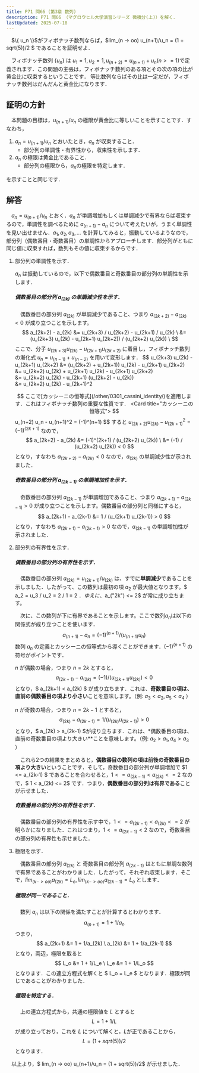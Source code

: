 ```yaml
---
title: P71 問66 (第3章 数列)
description: P71 問66 （マグロウヒル大学演習シリーズ 微積分(上)）を解く．
lastUpdated: 2025-07-18
---
```



<Card title="問66">
　$\{ u_n \}$がフィボナッチ数列ならば，$lim_(n -> oo) u_(n+1)/u_n =  (1 + sqrt(5))/2 $ であることを証明せよ．
</Card>

　フィボナッチ数列 $\{ u_n \}$ は $u_1=1,u_2=1, u_(n+2) = u_(n+1) + u_n ( n >= 1 )$で定義されます．この問題の主張は，フィボナッチ数列のある項とその次の項の比が黄金比に収束するということです．
等比数列ならばその比は一定だが，フィボナッチ数列はだんだんと黄金比になります．

## 証明の方針
　本問題の目標は，$u_(n+1)/u_n$ の極限が黄金比に等しいことを示すことです．すなわち，
1. $a_n = u_(n+1)/u_n$ とおいたとき，$a_n$ が収束すること．
    - 部分列の単調性・有界性から，収束性を示します．
1. $a_n$ の極限は黄金比であること．
    - 部分列の極限から，$a_n$の極限を特定します．

を示すことと同じです．

## 解答

　$a_n = u_(n+1)/u_n$ とおく．$a_n$ が単調増加もしくは単調減少で有界ならば収束するので，単調性を調べるために $a_(n+1) - a_n$ について考えたいが，うまく単調性を見い出せません．$a_1,a_2,a_3,...$ を計算してみると，振動しているようなので，部分列（偶数番目・奇数番目）の単調性からアプローチします．部分列がともに同じ値に収束すれば，数列もその値に収束するからです．

<Steps>

1. 部分列の単調性を示す．

    $a_n$ は振動しているので，以下で偶数番目と奇数番目の部分列の単調性を示します．

    ##### 偶数番目の部分列 $a_(2k)$ の単調減少性を示す． 
    　偶数番目の部分列 $a_(2k)$ が単調減少であること、つまり $a_(2k+2) - a_(2k) < 0$ が成り立つことを示します。
    $$
    a_(2k+2) - a_(2k) &= u_(2k+3) / u_(2k+2) - u_(2k+1) / u_(2k) \
                      &= (u_(2k+3) u_(2k) - u_(2k+1) u_(2k+2)) / (u_(2k+2) u_(2k)) \
    $$
    ここで、分子 $u_(2k+3) u_(2k) - u_(2k+1) u_(2k+2)$ に着目し，フィボナッチ数列の漸化式 $u_n = u_(n-1) + u_(n-2)$ を用いて変形します．
    $$
    u_(2k+3) u_(2k) - u_(2k+1) u_(2k+2) &= (u_(2k+2) + u_(2k+1)) u_(2k) - u_(2k+1) u_(2k+2) \
      &= u_(2k+2) u_(2k) + u_(2k+1) u_(2k) - u_(2k+1) u_(2k+2) \
      &= u_(2k+2) u_(2k) - u_(2k+1) (u_(2k+2) - u_(2k)) \
      &= u_(2k+2) u_(2k) - u_(2k+1)^2

    $$
    ここで[カッシーニの恒等式](/other/0301_cassini_identity/)を適用します．これはフィボナッチ数列の重要な性質です．
    <Card title="カッシーニの恒等式">
    $$
    u_(n+2) u_n - u_(n+1)^2 = (-1)^(n+1)
    $$
    </Card>
    すると $u_(2k+2) u_(2k) - u_(2k+1)^2 = (-1)^(2k+1)$ なので，
    $$
    a_(2k+2) - a_(2k) &= (-1)^(2k+1) / (u_(2k+2) u_(2k)) \
                      &= (-1) / (u_(2k+2) u_(2k)) < 0 
    $$
    となり，すなわち $a_(2k+2) - a_(2k) < 0$ なので，$a_(2k)$ の単調減少性が示されました．

    ##### 奇数番目の部分列 $a_(2k-1)$ の単調増加性を示す．
    　奇数番目の部分列 $a_(2k-1)$ が単調増加であること、つまり $a_(2k+1) - a_(2k-1) > 0$ が成り立つことを示します。偶数番目の部分列と同様にすると，
    $$
    a_(2k+1) - a_(2k-1) &= 1 / (u_(2k+1) u_(2k-1)) > 0
    $$
    となり，すなわち $a_(2k+1) - a_(2k-1) > 0$ なので，$a_(2k-1)$ の単調増加性が示されました．

2. 部分列の有界性を示す．

    ##### 偶数番目の部分列の有界性を示す．
    　偶数番目の部分列 $a_(2k) = u_(2k+1) / u_(2k)$ は、すでに**単調減少**であることを示しました．したがって、この数列は最初の項 $a_2$ が最大値となります。$ a_2 = u_3 / u_2 = 2 / 1 = 2 $．ゆえに、$a_("2k") <= 2$ が常に成り立ちます。

    　次に、この数列が下に有界であることを示します。ここで数列$a_n$は以下の関係式が成り立つことを使います．
    $$
    a_(n+1) - a_n = (-1)^(n+1) / (u_(n+1) u_n)
    $$
    数列 $a_n$ の定義とカッシーニの恒等式から導くことができます．$(-1)^(n+1)$ の符号がポイントです．

    $n$ が偶数の場合，つまり $n = 2k$ とすると，
    $$
    a_(2k+1) - a_(2k) = (-1) / ( u_(2k+1) u_(2k) ) < 0
    $$
    となり，$ a_(2k+1) < a_(2k) $ が成り立ちます．これは、**奇数番目の項は、直前の偶数番目の項より小さい**ことを意味します。（例: $a_3 < a_2, a_5 < a_4$ ）

    $n$ が奇数の場合，つまり $n = 2k - 1$ とすると，
    $$
    a_(2k) - a_(2k-1) = 1 / (u_(2k) u_(2k-1)) > 0
    $$
    となり，$ a_(2k) > a_(2k-1) $が成り立ちます．これは、*偶数番目の項は、直前の奇数番目の項より大きい**ことを意味します。（例: $a_2 > a_1, a_4 > a_3$ ）

    　これら2つの結果をまとめると，**偶数番目の数列の項は前後の奇数番目の項より大きい**ということです．そして，奇数番目の部分列が単調増加で $1 <= a_(2k-1) $ であることを合わせると，$1 <= a_(2k-1) < a_(2k) <= 2$ なので，$ 1 < a_(2k) <= 2$ です．つまり，**偶数番目の部分列は有界である**ことが示せました．

    ##### 奇数番目の部分列の有界性を示す．

    　偶数番目の部分列の有界性を示す中で，$1 <= a_(2k-1) < a_(2k) <= 2$ が明らかになりました．これはつまり，$1 <= a_(2k-1) < 2$ なので，奇数番目の部分列の有界性も示せました．

3. 極限を示す． 

    　偶数番目の部分列 $a_(2k)$ と 奇数番目の部分列 $a_(2k-1)$ はともに単調な数列で有界であることがわかりました．したがって，それぞれ収束します．そこで，$lim_(k -> oo) a_(2k) = L_e, lim_(k -> oo) a_(2k-1) = L_o$ とします．

    ##### 極限が同一であること．

    　数列 $a_n$ は以下の関係を満たすことが計算するとわかります．
    $$
    a_(n+1) = 1 + 1/a_n
    $$
    つまり，
    $$
    a_(2k+1) &= 1 + 1/a_(2k) \
    a_(2k) &= 1 + 1/a_(2k-1)
    $$
    となり，両辺，極限を取ると
    $$
    L_o &= 1 + 1/L_e \
    L_e &= 1 + 1/L_o
    $$
    となります．この連立方程式を解くと $ L_o = L_e $ となります．極限が同じであることがわかりました．

    ##### 極限を特定する．
    　上の連立方程式から，共通の極限値を $L$ とすると
    $$
    L = 1 + 1/L
    $$ 
    が成り立っており，これを $L$ について解くと，$L$が正であることから，
    $$
    L = (1 + sqrt(5)) / 2
    $$
    となります．

</Steps>

　以上より，$ lim_(n -> oo) u_(n+1)/u_n = (1 + sqrt(5))/2$ が示せました．